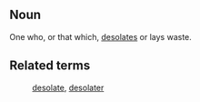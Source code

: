 ==Noun== 
One who, or that which, [[desolate]]s or lays waste.

==Related terms==
:[[desolate]], [[desolater]]